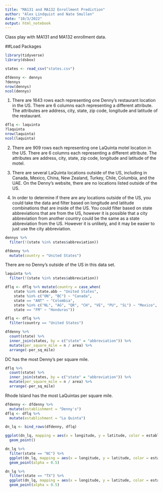 ```yaml
---
title: "MA131 and MA132 Enrollment Prediction"
author: "Alex Lindquist and Nate Smullen"
date: "10/3/2022"
output: html_notebook
---
```


Class play with MA131 and MA132 enrollment data.

##Load Packages

```r
library(tidyverse)
library(dsbox)
```

```r
states <- read_csv("states.csv")
```

```r
dfdenny <- dennys
?dennys
nrow(dennys)
ncol(dennys)
```
1. There are 1643 rows each representing one Denny's restaurant location in the US. 
There are 6 columns each representing a different attribute. The attributes are
address, city, state, zip code, longitude and latitude of the restaurant.

```r
dflq <- laquinta
?laquinta
nrow(laquinta)
ncol(laquinta)
```
2. There are 909 rows each representing one LaQuinta motel location in the US. 
There are 6 columns each representing a different attribute. The attributes are
address, city, state, zip code, longitude and latitude of the motel.

3. There are several LaQuinta locations outside of the US, including in Canada,
Mexico, China, New Zealand, Turkey, Chile, Columbia, and the UAE. On the Denny's
website, there are no locations listed outside of the US.

4. In order to determine if there are any locations outside of the US, you could
take the data and filter based on longitude and latitude combinations that are
inside of the US. You could filter based on state abbreviations that are from 
the US, however it is possible that a city abbreviation from another country 
could be the same as a state abbreviation from the US. However it is unlikely,
and it may be easier to just use the city abbreviation.

```r
dennys %>%
  filter(!(state %in% states$abbreviation))

dfdenny %>%
  mutate(country = "United States")
```
There are no Denny's outside of the US in this data set.

```r
laquinta %>%
  filter(!(state %in% states$abbreviation))

dflq <- dflq %>% mutate(country = case_when(
    state %in% state.abb ~ "United States",
    state %in% c("ON", "BC") ~ "Canada",
    state == "ANT" ~ "Colombia",
    state %in% c("NL", "AG", "QR", "CH", "VE", "PU", "SL") ~ "Mexico",
    state == "FM" ~ "Honduras"))

dflq <- dflq %>%
  filter(country == "United States")
```

```r
dfdenny %>%
  count(state) %>%
  inner_join(states, by = c("state" = "abbreviation")) %>%
  mutate(per_square_mile = n / area) %>% 
  arrange(-per_sq_mile)
```
DC has the most Denny's per square mile.

```r
dflq %>%
  count(state) %>%
  inner_join(states, by = c("state" = "abbreviation")) %>%
  mutate(per_square_mile = n / area) %>% 
  arrange(-per_sq_mile)
```
Rhode Island has the most LaQuintas per square mile.

```r
dfdenny <- dfdenny %>%
  mutate(establishment = "Denny's")
dflq <- dflq %>%
  mutate(establishment = "La Quinta")

dn_lq <- bind_rows(dfdenny, dflq)

ggplot(dn_lq, mapping = aes(x = longitude, y = latitude, color = establishment)) +
  geom_point()
```

```r
dn_lq %>%
  filter(state == "NC") %>% 
  ggplot(dn_lq, mapping = aes(x = longitude, y = latitude, color = establishment)) +
  geom_point(alpha = 0.5)
```

```r
dn_lq %>%
  filter(state == "TX") %>% 
  ggplot(dn_lq, mapping = aes(x = longitude, y = latitude, color = establishment)) +
  geom_point(alpha = 0.5)
```


